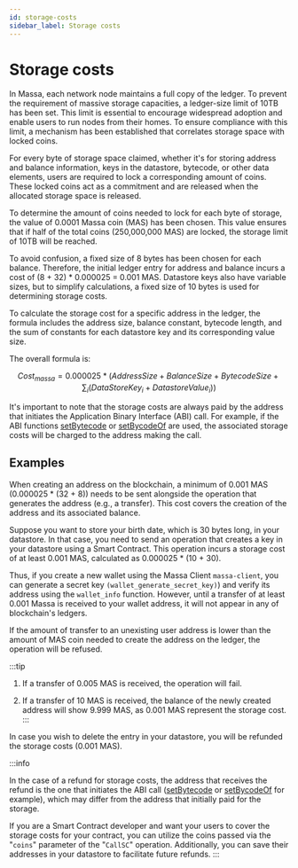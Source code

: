 ```yaml
---
id: storage-costs
sidebar_label: Storage costs
---
```


# Storage costs

In Massa, each network node maintains a full copy of the ledger.
To prevent the requirement of massive storage capacities, a ledger-size limit of 10TB has been set.
This limit is essential to encourage widespread adoption and enable users to run nodes from their homes.
To ensure compliance with this limit, a mechanism has been established that correlates storage space with locked coins.

For every byte of storage space claimed, whether it's for storing address and balance information, keys in the datastore, bytecode, or other data elements,
 users are required to lock a corresponding amount of coins.
These locked coins act as a commitment and are released when the allocated storage space is released.

To determine the amount of coins needed to lock for each byte of storage, the value of 0.0001 Massa coin (MAS) has been chosen.
This value ensures that if half of the total coins (250,000,000 MAS) are locked, the storage limit of 10TB will be reached.

To avoid confusion, a fixed size of 8 bytes has been chosen for each balance.
Therefore, the initial ledger entry for address and balance incurs a cost of (8 + 32) * 0.000025 = 0.001 MAS.
Datastore keys also have variable sizes, but to simplify calculations, a fixed size of 10 bytes is used for determining storage costs.

To calculate the storage cost for a specific address in the ledger, the formula includes the address size, balance constant, bytecode length, 
and the sum of constants for each datastore key and its corresponding value size.

The overall formula is:

$$
Cost_{massa} = 0.000025 * (AddressSize + BalanceSize + BytecodeSize + \sum_i (DataStoreKey_i + DatastoreValue_i))
$$

It's important to note that the storage costs are always paid by the address that initiates the Application Binary Interface (ABI) call.
For example, if the ABI functions [setBytecode](https://as-sdk.docs.massa.net/functions/setBytecode.html) or [setBycodeOf](https://as-sdk.docs.massa.net/functions/setBytecodeOf.html) are used,
the associated storage costs will be charged to the address making the call.


## Examples
When creating an address on the blockchain, a minimum of 0.001 MAS (0.000025 * (32 + 8)) needs to be sent alongside the operation that generates the address (e.g., a transfer).
This cost covers the creation of the address and its associated balance.


Suppose you want to store your birth date, which is 30 bytes long, in your datastore.
In that case, you need to send an operation that creates a key in your datastore using a Smart Contract.
This operation incurs a storage cost of at least 0.001 MAS, calculated as 0.000025 * (10 + 30).

Thus, if you create a new wallet using the Massa Client `massa-client`, you can generate a secret key `(wallet_generate_secret_key)`) and verify its address using the `wallet_info` function.
However, until a transfer of at least 0.001 Massa is received to your wallet address, it will not appear in any of blockchain's ledgers.

If the amount of transfer to an unexisting user address is lower than the amount of MAS coin needed to create the address on the ledger, the operation will be refused.


:::tip
1. If a transfer of 0.005 MAS is received, the operation will fail.

2. If a transfer of 10 MAS is received, the balance of the newly created address will show 9.999 MAS, as 0.001 MAS represent the storage cost.
:::

In case you wish to delete the entry in your datastore, you will be refunded the storage costs (0.001 MAS).

:::info

In the case of a refund for storage costs, the address that receives the refund is the one that initiates the ABI call 
([setBytecode](https://as-sdk.docs.massa.net/functions/setBytecode.html) or [setBycodeOf](https://as-sdk.docs.massa.net/functions/setBytecodeOf.html) for example),
 which may differ from the address that initially paid for the storage.

If you are a Smart Contract developer and want your users to cover the storage costs for your contract, you can utilize the coins passed via the "`coins`" parameter of the "`CallSC`" operation.
Additionally, you can save their addresses in your datastore to facilitate future refunds.
:::

